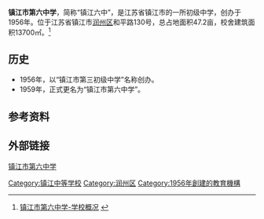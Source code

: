 {{orphan|time=2014-10-17T15:03:57+00:00}}
{{onesource|time=2014-10-17T15:02:26+00:00}}
'''镇江市第六中学'''，简称“镇江六中”，是江苏省镇江市的一所初级中学，创办于1956年。位于江苏省镇江市[[润州区|润州区]]和平路130号，总占地面积47.2亩，校舍建筑面积13700㎡。<ref>[http://zjliuz.zje.net.cn/text/xxjj.htm 镇江市第六中学-学校概况] {{webarchive|url=https://web.archive.org/web/20141021083321/http://zjliuz.zje.net.cn/text/xxjj.htm |date=2014-10-21 }}</ref>

== 历史 ==
*1956年，以“镇江市第三初级中学”名称创办。
*1959年，正式更名为“镇江市第六中学”。

== 参考资料 ==
{{Reflist}}

== 外部链接 ==
[https://web.archive.org/web/20141021083325/http://zjliuz.zje.net.cn/ 镇江市第六中学]

{{school-stub}}
[[Category:镇江中等学校|Category:镇江中等学校]]
[[Category:润州区|Category:润州区]]
[[Category:1956年創建的教育機構|Category:1956年創建的教育機構]]